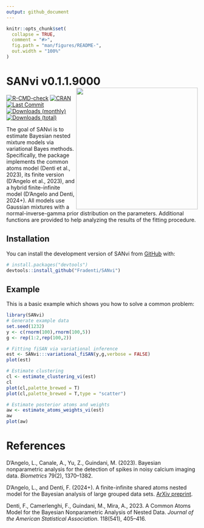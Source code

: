 ```yaml
---
output: github_document
---
```


<!-- README.md is generated from README.Rmd. Please edit that file -->

```r
knitr::opts_chunk$set(
  collapse = TRUE,
  comment = "#>",
  fig.path = "man/figures/README-",
  out.width = "100%"
)
```

# SANvi v0.1.1.9000 <img src="man/figures/stickers.png" align="right" width="320" />


<!-- badges: start -->
[![R-CMD-check](https://github.com/Fradenti/SANvi/actions/workflows/R-CMD-check.yaml/badge.svg)](https://github.com/Fradenti/SANvi/actions/workflows/R-CMD-check.yaml)
[![CRAN](https://www.r-pkg.org/badges/version/SANvi)](https://cran.r-project.org/package=SANvi)
[![Last Commit](https://img.shields.io/github/last-commit/fradenti/SANvi)](https://github.com/fradenti/SANvi)
[![Downloads (monthly)](https://cranlogs.r-pkg.org/badges/SANvi?color=brightgreen)](https://www.r-pkg.org/pkg/SANvi)
[![Downloads (total)](https://cranlogs.r-pkg.org/badges/grand-total/SANvi?color=brightgreen)](https://www.r-pkg.org/pkg/SANvi)
 <!-- badges: end -->
  
    
The goal of SANvi is to estimate Bayesian nested mixture models via variational Bayes methods. Specifically, the package implements the common atoms model (Denti et al., 2023), its finite version (D’Angelo et al., 2023), and a hybrid finite-infinite model (D’Angelo and Denti, 2024+). All models use Gaussian mixtures with a normal-inverse-gamma prior distribution on the parameters. Additional functions are provided to help analyzing the results of the fitting procedure.

## Installation

You can install the development version of SANvi from [GitHub](https://github.com/) with:

``` r
# install.packages("devtools")
devtools::install_github("Fradenti/SANvi")
```

## Example

This is a basic example which shows you how to solve a common problem:

```r
library(SANvi)
# Generate example data
set.seed(1232)
y <- c(rnorm(100),rnorm(100,5))
g <- rep(1:2,rep(100,2))

# Fitting fiSAN via variational inference
est <- SANvi:::variational_fiSAN(y,g,verbose = FALSE)
plot(est)

# Estimate clustering
cl <- estimate_clustering_vi(est)
cl
plot(cl,palette_brewed = T)
plot(cl,palette_brewed = T,type = "scatter")

# Estimate posterior atoms and weights
aw <- estimate_atoms_weights_vi(est)
aw
plot(aw)
```


# References

D’Angelo, L., Canale, A., Yu, Z., Guindani, M. (2023). Bayesian nonparametric analysis for the detection of spikes in noisy calcium imaging data. *Biometrics* 79(2), 1370–1382. \doi{10.1111/biom.13626}

D’Angelo, L., and Denti, F. (2024+). A finite-infinite shared atoms nested model for the Bayesian analysis of large grouped data sets. [ArXiv preprint](https://arxiv.org/html/2406.13310v1).

Denti, F., Camerlenghi, F., Guindani, M., Mira, A., 2023. A Common Atoms Model for the Bayesian Nonparametric Analysis of Nested Data. *Journal of the American Statistical Association*. 118(541), 405–416. \doi{10.1080/01621459.2021.1933499}
